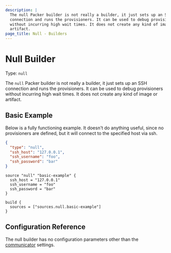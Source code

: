 ```yaml
---
description: |
  The null Packer builder is not really a builder, it just sets up an SSH
  connection and runs the provisioners. It can be used to debug provisioners
  without incurring high wait times. It does not create any kind of image or
  artifact.
page_title: Null - Builders
---
```


<BadgesHeader>
  <PluginBadge type="official" />
</BadgesHeader>

# Null Builder

Type: `null`

The `null` Packer builder is not really a builder, it just sets up an SSH
connection and runs the provisioners. It can be used to debug provisioners
without incurring high wait times. It does not create any kind of image or
artifact.

## Basic Example

Below is a fully functioning example. It doesn't do anything useful, since no
provisioners are defined, but it will connect to the specified host via ssh.

<Tabs>
<Tab heading="JSON">

```json
{
  "type": "null",
  "ssh_host": "127.0.0.1",
  "ssh_username": "foo",
  "ssh_password": "bar"
}
```

</Tab>
<Tab heading="HCL2">

```hcl
source "null" "basic-example" {
  ssh_host = "127.0.0.1"
  ssh_username = "foo"
  ssh_password = "bar"
}

build {
  sources = ["sources.null.basic-example"]
}
```

</Tab>
</Tabs>

## Configuration Reference

The null builder has no configuration parameters other than the
[communicator](/packer/docs/templates/legacy_json_templates/communicator) settings.
